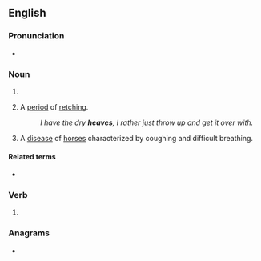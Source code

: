 ==English==

===Pronunciation===
* {{IPA|/hiːvz/|lang=en}}

===Noun===
{{head|en|noun plural form}}

# {{plural of|heave|lang=en}}
# {{lb|en|colloquial}} A [[period]] of [[retch]]ing.
#: ''I have the dry '''heaves''', I rather just throw up and get it over with.''
# A [[disease]] of [[horse]]s characterized by coughing and difficult breathing.

====Related terms====
* {{l|en|dry heaves}}

===Verb===
{{head|en|verb form}}

# {{en-third-person singular of|heave}}

===Anagrams===
* {{anagrams|en|a=aeehsv|heveas|shavee|sheave}}